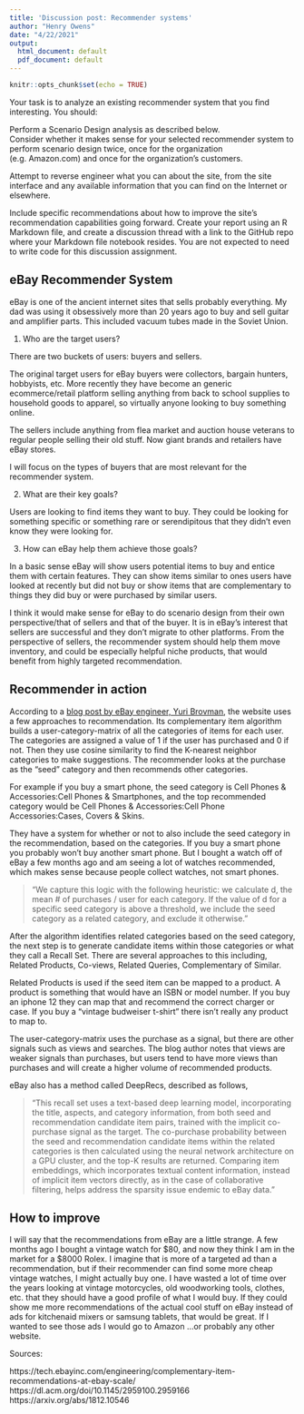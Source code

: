 ```yaml
---
title: 'Discussion post: Recommender systems'
author: "Henry Owens"
date: "4/22/2021"
output:
  html_document: default
  pdf_document: default
---
```


```r
knitr::opts_chunk$set(echo = TRUE)
```

Your task is to analyze an existing recommender system that you find interesting.  You should:

Perform a Scenario Design analysis as described below.  
Consider whether it makes sense for your selected recommender system to perform scenario design twice, once for the organization (e.g. Amazon.com) and once for the organization's customers.

Attempt to reverse engineer what you can about the site, from the site interface and any available information that you can find on the Internet or elsewhere.

Include specific recommendations about how to improve the site's recommendation capabilities going forward. 
Create your report using an R Markdown file, and create a discussion thread with a link to the GitHub repo where your Markdown file notebook resides.  You are not expected to need to write code for this discussion assignment.

## eBay Recommender System

eBay is one of the ancient internet sites that sells probably everything. My dad was using it obsessively more than 20 years ago to buy and sell guitar and amplifier parts. This included vacuum tubes made in the Soviet Union. 

1. Who are the target users?

There are two buckets of users: buyers and sellers.

The original target users for eBay buyers were collectors, bargain hunters, hobbyists, etc. More recently they have become an generic ecommerce/retail platform selling anything from back to school supplies to household goods to apparel, so virtually anyone looking to buy something online. 

The sellers include anything from flea market and auction house veterans to regular people selling their old stuff. Now giant brands and retailers have eBay stores. 

I will focus on the types of buyers that are most relevant for the recommender system.

2. What are their key goals?

Users are looking to find items they want to buy. They could be looking for something specific or something rare or serendipitous that they didn't even know they were looking for. 

3. How can eBay help them achieve those goals?

In a basic sense eBay will show users potential items to buy and entice them  with certain features. They can show items similar to ones users have looked at recently but did not buy or show items that are complementary to things they did buy or were purchased by similar users.  


I think it would make sense for eBay to do scenario design from their own perspective/that of sellers and that of the buyer. It is in eBay's interest that sellers are successful and they don't migrate to other platforms. From the perspective of sellers, the recommender system should help them move inventory, and could be especially helpful niche products, that would benefit from highly targeted recommendation. 

## Recommender in action

According to a [blog post by eBay engineer, Yuri Brovman](https://tech.ebayinc.com/engineering/complementary-item-recommendations-at-ebay-scale/), the website uses a few approaches to recommendation. Its complementary item algorithm builds a user-category-matrix of all the categories of items for each user. The categories are assigned a value of 1 if the user has purchased and 0 if not. Then they use cosine similarity to find the K-nearest neighbor categories to make suggestions. The recommender looks at the purchase as the "seed" category and then recommends other categories.  

For example if you buy a smart phone, the seed category is Cell Phones & Accessories:Cell Phones & Smartphones, and the top recommended category would be Cell Phones & Accessories:Cell Phone Accessories:Cases, Covers & Skins.  

They have a system for whether or not to also include the seed category in the recommendation, based on the categories. If you buy a smart phone you probably won't buy another smart phone. But I bought a watch off of eBay a few months ago and am seeing a lot of watches recommended, which makes sense because people collect watches, not smart phones.  

> "We capture this logic with the following heuristic: we calculate d, the mean # of purchases / user for each category. If the value of d for a specific seed category is above a threshold, we include the seed category as a related category, and exclude it otherwise."

After the algorithm identifies related categories based on the seed category, the next step is to generate candidate items within those categories or what they call a Recall Set. There are several approaches to this including, Related Products, Co-views, Related Queries, Complementary of Similar.

Related Products is used if the seed item can be mapped to a product. A product is something that would have an ISBN or model number. If you buy an iphone 12 they can map that and recommend the correct charger or case. If you buy a "vintage budweiser t-shirt" there isn't really any product to map to. 

The user-category-matrix uses the purchase as a signal, but there are other signals such as views and searches. The blog author notes that views are weaker signals than purchases, but users tend to have more views than purchases and will create a higher volume of recommended products. 

eBay also has a method called DeepRecs, described as follows,   

> "This recall set uses a text-based deep learning model, incorporating the title, aspects, and category information, from both seed and recommendation candidate item pairs, trained with the implicit co-purchase signal as the target. The co-purchase probability between the seed and recommendation candidate items within the related categories is then calculated using the neural network architecture on a GPU cluster, and the top-K results are returned. Comparing item embeddings, which incorporates textual content information, instead of implicit item vectors directly, as in the case of collaborative filtering, helps address the sparsity issue endemic to eBay data." 


## How to improve

I will say that the recommendations from eBay are a little strange. A few months ago I bought a vintage watch for \$80, and now they think I am in the market for a \$8000 Rolex. I imagine that is more of a targeted ad than a recommendation, but if their recommender can find some more cheap vintage watches, I might actually buy one. I have wasted a lot of time over the years looking at vintage motorcycles, old woodworking tools, clothes, etc. that they should have a good profile of what I would buy. If they could show me more recommendations of the actual cool stuff on eBay instead of ads for kitchenaid mixers or samsung tablets, that would be great. If I wanted to see those ads I would go to Amazon ...or probably any other website.  

Sources:

https://tech.ebayinc.com/engineering/complementary-item-recommendations-at-ebay-scale/ 
https://dl.acm.org/doi/10.1145/2959100.2959166
https://arxiv.org/abs/1812.10546